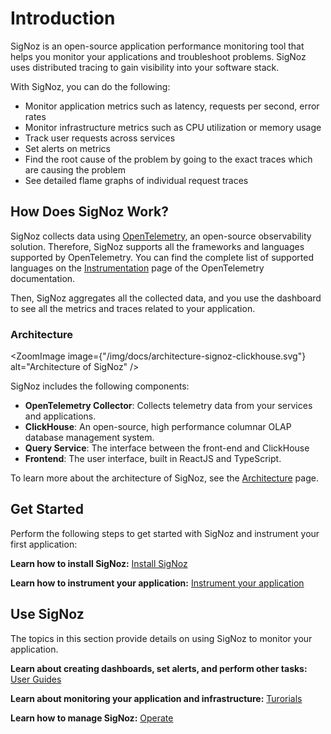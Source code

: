 # Introduction

SigNoz is an open-source application performance monitoring tool that helps you monitor your applications and troubleshoot problems. SigNoz uses distributed tracing to gain visibility into your software stack.

With SigNoz, you can do the following:

- Monitor application metrics such as latency, requests per second, error rates
- Monitor infrastructure metrics such as CPU utilization or memory usage
- Track user requests across services
- Set alerts on metrics
- Find the root cause of the problem by going to the exact traces which are causing the problem
- See detailed flame graphs of individual request traces


## How Does SigNoz Work?

SigNoz collects data using [OpenTelemetry](https://opentelemetry.io/), an open-source observability solution. Therefore, SigNoz supports all the frameworks and languages supported by OpenTelemetry. You can find the complete list of supported languages on the [Instrumentation](https://opentelemetry.io/docs/instrumentation/) page of the OpenTelemetry documentation.

Then, SigNoz aggregates all the collected data, and you use the dashboard to see all the metrics and traces related to your application.

### Architecture

<ZoomImage
  image={"/img/docs/architecture-signoz-clickhouse.svg"}
  alt="Architecture of SigNoz"
/>


SigNoz includes the following components:
- **OpenTelemetry Collector**: Collects telemetry data from your services and applications.
- **ClickHouse**: An open-source, high performance columnar OLAP database management system. 
- **Query Service**: The interface between the front-end and ClickHouse
- **Frontend**: The user interface, built in ReactJS and TypeScript.

To learn more about the architecture of SigNoz, see the [Architecture](https://signoz.io/docs/architecture/) page.

## Get Started

Perform the following steps to get started with SigNoz and instrument your first application:

**Learn how to install SigNoz:** [Install SigNoz](https://signoz.io/docs/install/)

**Learn how to instrument your application:** [Instrument your application](https://signoz.io/docs/instrumentation/overview/)

## Use SigNoz

The topics in this section provide details on using SigNoz to monitor your application.

**Learn about creating dashboards, set alerts, and perform other tasks:** [User Guides](https://signoz.io/docs/userguide/overview/)

**Learn about monitoring your application and infrastructure:** [Turorials](https://signoz.io/docs/tutorials/)

**Learn how to manage SigNoz:** [Operate](https://signoz.io/docs/operate/)


